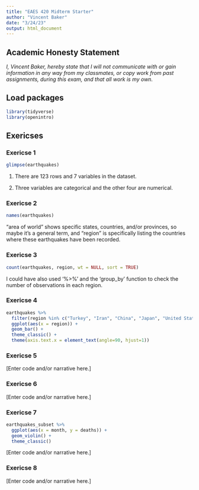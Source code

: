 ```yaml
---
title: "EAES 420 Midterm Starter"
author: "Vincent Baker"
date: "3/24/23"
output: html_document
---
```


## Academic Honesty Statement

*I, Vincent Baker, hereby state that I will not communicate with or gain information in any way from my classmates, or copy work from past assignments, during this exam, and that all work is my own.*

## Load packages

```r
library(tidyverse)
library(openintro)
```

## Exericses

### Exericse 1

```r
glimpse(earthquakes)
```

1) There are 123 rows and 7 variables in the dataset. 

2) Three variables are categorical and the other four are numerical. 

### Exericse 2

```r
names(earthquakes)
```

"area of world" shows specific states, countries, and/or provinces, so maybe it's a general term, and "region" is specifically listing the countries where these earthquakes have been recorded. 

### Exericse 3

```r
count(earthquakes, region, wt = NULL, sort = TRUE)
```

I could have also used '%>%' and the 'group_by' function to check the number of observations in each region. 

### Exericse 4

```r
earthquakes %>% 
  filter(region %in% c("Turkey", "Iran", "China", "Japan", "United States")) %>% 
  ggplot(aes(x = region)) +
  geom_bar() +
  theme_classic() +
  theme(axis.text.x = element_text(angle=90, hjust=1))
```

### Exericse 5

[Enter code and/or narrative here.]

### Exericse 6

[Enter code and/or narrative here.]

### Exericse 7

```r
earthquakes_subset %>% 
  ggplot(aes(x = month, y = deaths)) +
  geom_violin() +
  theme_classic()
```

[Enter code and/or narrative here.]

### Exericse 8

[Enter code and/or narrative here.]
